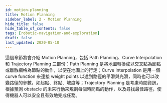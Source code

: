 ```yaml
---
id: motion-planning
title: Motion Planning
sidebar_label: 2 - Motion Planning
hide_title: false
hide_table_of_contents: false
tags: [robotic-navigation-and-exploration]
draft: false
last_updated: 2020-05-10
---
```


這個章節將會介紹 Motion Planning，包括 Path Planning、Curve Interpolation 和 Trajectory Planning 三部份：Path Planning 是將地圖轉換成以交叉點為節點或離散網格為節點的動作，以便在地圖上的行走；Curve Interpolation 是用一個 curve function 來連接 weight points 以達到路徑的平滑與光滑，同時也可以改變路徑的參數，如起點、終點、坡度等；Trajectory Planning 是考慮時間資訊，根據預測 obstacle 的未來行動來規劃每個時間點的動作，以及尋找最佳路徑，使得機器人可以安全且有效地完成任務。


<DocCardList />
